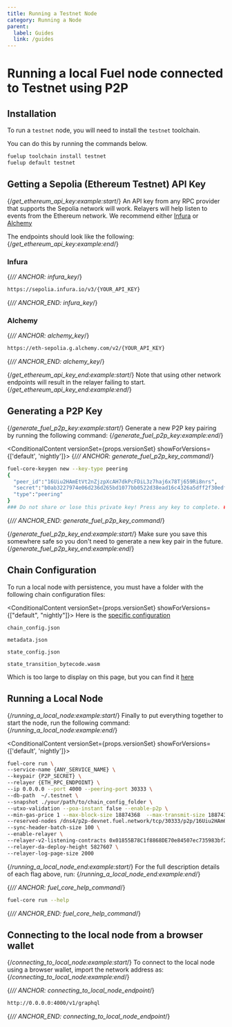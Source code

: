 ```yaml
---
title: Running a Testnet Node
category: Running a Node
parent:
  label: Guides
  link: /guides
---
```


# Running a local Fuel node connected to Testnet using P2P

## Installation

<TextImport
  file="../installation/index.mdx"
  comment="install_fuelup"
  commentType="{/*"
/>

<CodeImport
  file="../installation/index.mdx"
  comment="install_fuelup_command"
  commentType="{/*"
  lang="sh"
  trim="true"
/>

To run a `testnet` node, you will need to install the `testnet` toolchain.

You can do this by running the commands below.

```sh
fuelup toolchain install testnet
fuelup default testnet
```

<TextImport
  file="../counter-dapp/building-a-smart-contract.mdx"
  comment="install_help"
  commentType="{/*"
/>

## Getting a Sepolia (Ethereum Testnet) API Key

{/*get_ethereum_api_key:example:start*/}
An API key from any RPC provider that supports the Sepolia network will work. Relayers will help listen to events from the Ethereum network. We recommend either [Infura](https://www.infura.io/) or [Alchemy](https://www.alchemy.com/)

The endpoints should look like the following:
{/*get_ethereum_api_key:example:end*/}

### Infura

{/*// ANCHOR: infura_key*/}

```sh
https://sepolia.infura.io/v3/{YOUR_API_KEY}
```

{/*// ANCHOR_END: infura_key*/}

### Alchemy

{/*// ANCHOR: alchemy_key*/}

```sh
https://eth-sepolia.g.alchemy.com/v2/{YOUR_API_KEY}
```

{/*// ANCHOR_END: alchemy_key*/}

{/*get_ethereum_api_key_end:example:start*/}
Note that using other network endpoints will result in the relayer failing to start.
{/*get_ethereum_api_key_end:example:end*/}

## Generating a P2P Key

{/*generate_fuel_p2p_key:example:start*/}
Generate a new P2P key pairing by running the following command:
{/*generate_fuel_p2p_key:example:end*/}

<ConditionalContent versionSet={props.versionSet} showForVersions={['default', 'nightly']}>
{/*// ANCHOR: generate_fuel_p2p_key_command*/}

```sh
fuel-core-keygen new --key-type peering
{
  "peer_id":"16Uiu2HAmEtVt2nZjzpXcAH7dkPcFDiL3z7haj6x78Tj659Ri8nrs",
  "secret":"b0ab3227974e06d236d265bd1077bb0522d38ead16c4326a5dff2f30edf88496",
  "type":"peering"
}
### Do not share or lose this private key! Press any key to complete. ###
```

</ConditionalContent>

{/*// ANCHOR_END: generate_fuel_p2p_key_command*/}

{/*generate_fuel_p2p_key_end:example:start*/}
Make sure you save this somewhere safe so you don't need to generate a new key pair in the future.
{/*generate_fuel_p2p_key_end:example:end*/}

## Chain Configuration

To run a local node with persistence, you must have a folder with the following chain configuration files:

<ConditionalContent versionSet={props.versionSet} showForVersions={["default", "nightly"]}>
  Here is the [specific configuration](https://github.com/FuelLabs/fuel-core/tree/9fddeccb4d112c148f6793bc3d21131a13778a25/bin/fuel-core/chainspec/testnet)

  `chain_config.json`

  <CodeImport
    file="../../../fuel-core/bin/fuel-core/chainspec/testnet/chain_config.json"
  />

  `metadata.json`

  <CodeImport
    file="../../../fuel-core/bin/fuel-core/chainspec/testnet/metadata.json"
  />

  `state_config.json`

  <CodeImport
    file="../../../fuel-core/bin/fuel-core/chainspec/testnet/state_config.json"
  />

  `state_transition_bytecode.wasm`

  Which is too large to display on this page, but you can find it [here](https://github.com/FuelLabs/fuel-core/tree/9fddeccb4d112c148f6793bc3d21131a13778a25/bin/fuel-core/chainspec/testnet/state_transition_bytecode.wasm)

</ConditionalContent>

## Running a Local Node

{/*running_a_local_node:example:start*/}
Finally to put everything together to start the node, run the following command:
{/*running_a_local_node:example:end*/}

<ConditionalContent versionSet={props.versionSet} showForVersions={['default', 'nightly']}>

```sh
fuel-core run \
--service-name {ANY_SERVICE_NAME} \
--keypair {P2P_SECRET} \
--relayer {ETH_RPC_ENDPOINT} \
--ip 0.0.0.0 --port 4000 --peering-port 30333 \
--db-path  ~/.testnet \
--snapshot ./your/path/to/chain_config_folder \
--utxo-validation --poa-instant false --enable-p2p \
--min-gas-price 1 --max-block-size 18874368  --max-transmit-size 18874368 \
--reserved-nodes /dns4/p2p-devnet.fuel.network/tcp/30333/p2p/16Uiu2HAm6pmJUedRFjennk4A8yWL6zCApHCuykzRRroqMjjxZ8o6,/dns4/p2p-devnet.fuel.network/tcp/30334/p2p/16Uiu2HAm8dBwTRzqazCMqQDdR8thMa7BKiW4ep2B4DoQQp6Qhyfd  \
--sync-header-batch-size 100 \
--enable-relayer \
--relayer-v2-listening-contracts 0x01855B78C1f8868DE70e84507ec735983bf262dA \
--relayer-da-deploy-height 5827607 \
--relayer-log-page-size 2000
```

</ConditionalContent>

{/*running_a_local_node_end:example:start*/}
For the full description details of each flag above, run:
{/*running_a_local_node_end:example:end*/}

{/*// ANCHOR: fuel_core_help_command*/}

```sh
fuel-core run --help
```

{/*// ANCHOR_END: fuel_core_help_command*/}

## Connecting to the local node from a browser wallet

{/*connecting_to_local_node:example:start*/}
To connect to the local node using a browser wallet, import the network address as:
{/*connecting_to_local_node:example:end*/}

{/*// ANCHOR: connecting_to_local_node_endpoint*/}

```sh
http://0.0.0.0:4000/v1/graphql
```

{/*// ANCHOR_END: connecting_to_local_node_endpoint*/}
